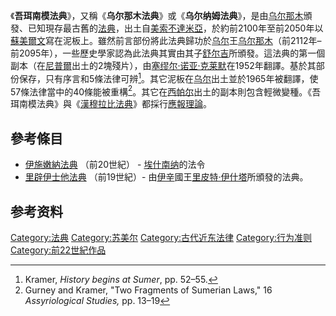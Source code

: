 {{Infobox document
|document_name=乌尔南模法典
|image=Khashkhamer seal moon worship.jpg
|image_width=300px
|image_caption= Ur-Nammu (seated) bestows governorship on Ḫašḫamer, ''[[ENSI|ensi]]'' of Iškun-Sin (cylinder seal impression, ca. 2100 BC).
|date_created=  约公元前2100年-公元前2050年
|date_ratified=
|location_of_document=[[伊斯坦堡考古博物館|伊斯坦堡考古博物館]]
|writer=[[乌尔那木|乌尔那木]] 
|signers=
|purpose=法典
}}
《'''吾珥南模法典'''》，又稱《'''乌尔那木法典'''》或《'''乌尔纳姆法典'''》，是由[[乌尔那木|乌尔那木]]頒發、已知現存最古舊的[[法典|法典]]，出土自[[美索不達米亞|美索不達米亞]]，於約前2100年至前2050年以[[蘇美爾文|蘇美爾文]]寫在泥板上。雖然前言部份將此法典歸功於[[乌尔|乌尔]]王[[乌尔那木|乌尔那木]]（前2112年–前2095年），一些歷史學家認為此法典其實由其子[[舒尔吉|舒尔吉]]所頒發。這法典的第一個副本（在[[尼普爾|尼普爾]]出土的2塊殘片），由[[塞缪尔·诺亚·克莱默|塞缪尔·诺亚·克莱默]]在1952年翻譯。基於其部份保存，只有序言和5條法律可辨<ref>Kramer, ''History begins at Sumer'', pp. 52–55.</ref>。其它泥板在[[乌尔|乌尔]]出土並於1965年被翻譯，使57條法律當中的40條能被重構<ref>Gurney and Kramer, "Two Fragments of Sumerian Laws," 16 ''Assyriological Studies,'' pp. 13–19</ref>。其它在[[西帕尔|西帕尔]]出土的副本則包含輕微變種。《吾珥南模法典》與《[[汉穆拉比法典|漢穆拉比法典]]》都採行[[應報理論|應報理論]]。

==參考條目==
*[[伊施嫩納法典|伊施嫩納法典]] （前20世紀） - [[埃什南纳|埃什南纳]]的法令
*[[里辟伊士他法典|里辟伊士他法典]] （前19世紀）- 由[[伊辛|伊辛]]國王[[里皮特·伊什塔|里皮特·伊什塔]]所頒發的法典。

==参考资料==
<references/>

[[Category:法典|Category:法典]]
[[Category:苏美尔|Category:苏美尔]]
[[Category:古代近东法律|Category:古代近东法律]]
[[Category:行为准则|Category:行为准则]]
[[Category:前22世紀作品|Category:前22世紀作品]]